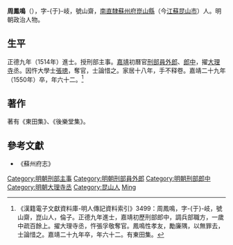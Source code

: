 {{明清人物信息框
| 姓名 = 周鳳鳴
| 原名 =
| 圖片名稱= 周鳳鳴.png
| 圖片大小 = 220px
| 圖片說明 = 顾沅 辑《吳郡名賢圖傳贊》之周大理像
| 最高職務 = 大理寺丞
| 國家 = 大明
| 爵位 =
| 籍貫 = [[南直隸|南直隸]][[蘇州府|蘇州府]][[崑山縣|崑山縣]]
| 族裔 = 漢族
| 旗籍 = 
| 字號 = 字-{于}-岐，號山齋
| 諡號 = 
| 出生日期 = [[弘治_(明朝)|弘治]]二年（1489年）
| 出生地點 = [[南直隸|南直隸]][[崑山縣|崑山縣]]
| 逝世日期 = [[嘉靖|嘉靖]]二十九年（1550年）
| 逝世地點 = [[南直隸|南直隸]][[崑山縣|崑山縣]]
| 墓葬 =
| 配偶 =
| 親屬 = （父）[[周倫|周倫]]
| 出身 = 
*正德五年庚午科舉人
*正德九年甲戌科進士出身
| 經歷 = 
| 著作 =
*《東田集》
*《後樂堂集》
}}

'''周鳳鳴'''（{{bd|1489年||1550年||Zhou周}}），字-{于}-岐，號山齋，[[南直隸|南直隸]][[蘇州府|蘇州府]][[崑山縣|崑山縣]]（今[[江蘇|江蘇]][[昆山市|昆山市]]）人。明朝政治人物。

==生平==
正德九年（1514年）進士。授刑部主事。[[嘉靖|嘉靖]]初曆官[[刑部|刑部]][[員外郎|員外郎]]、[[郎中|郎中]]，擢[[大理寺|大理寺]]丞。因忤大學士[[張璁|張璁]]，奪官，士論惜之。家居十八年，手不释卷。嘉靖二十九年（1550年）卒，年六十二。<ref>《漢籍電子文獻資料庫-明人傳記資料索引》3499：周鳳鳴，字-{于}-岐，號山齋，崑山人，倫子。正德九年進士，嘉靖初歷刑部郎中，調兵部職方，一歲中疏百餘上。擢大理寺丞，忤張孚敬奪官。鳳鳴性孝友，勵廉隅，以無罪去，士論惜之。嘉靖二十九年卒，年六十二。有東田集。</ref>

==著作==
著有《東田集》、《後樂堂集》。

==參考文獻==
{{reflist}}
*《蘇州府志》

{{正德九年甲戌科殿試金榜}}
{{DEFAULTSORT:Zhou周}}

[[Category:明朝刑部主事|Category:明朝刑部主事]]
[[Category:明朝刑部員外郎|Category:明朝刑部員外郎]]
[[Category:明朝刑部郎中|Category:明朝刑部郎中]]
[[Category:明朝大理寺丞|Category:明朝大理寺丞]]
[[Category:昆山人|Category:昆山人]]
[[Category:周姓|Ming]]